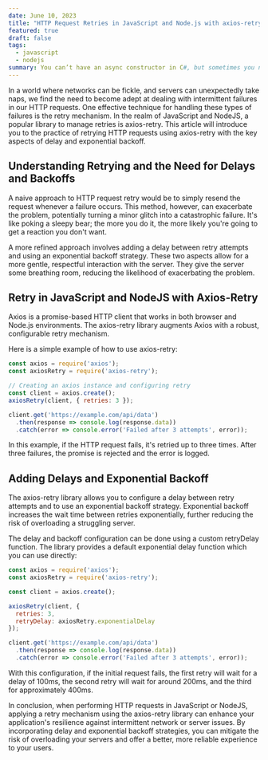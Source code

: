 ```yaml
---
date: June 10, 2023
title: "HTTP Request Retries in JavaScript and Node.js with axios-retry"
featured: true
draft: false
tags:
  - javascript
  - nodejs
summary: You can’t have an async constructor in C#, but sometimes you need to have async initialization logic.
---
```


In a world where networks can be fickle, and servers can unexpectedly take naps, we find the need to become adept at dealing with intermittent failures in our HTTP requests. One effective technique for handling these types of failures is the retry mechanism. In the realm of JavaScript and NodeJS, a popular library to manage retries is axios-retry. This article will introduce you to the practice of retrying HTTP requests using axios-retry with the key aspects of delay and exponential backoff.

## Understanding Retrying and the Need for Delays and Backoffs

A naive approach to HTTP request retry would be to simply resend the request whenever a failure occurs. This method, however, can exacerbate the problem, potentially turning a minor glitch into a catastrophic failure. It's like poking a sleepy bear; the more you do it, the more likely you're going to get a reaction you don't want.

A more refined approach involves adding a delay between retry attempts and using an exponential backoff strategy. These two aspects allow for a more gentle, respectful interaction with the server. They give the server some breathing room, reducing the likelihood of exacerbating the problem.

## Retry in JavaScript and NodeJS with Axios-Retry

Axios is a promise-based HTTP client that works in both browser and Node.js environments. The axios-retry library augments Axios with a robust, configurable retry mechanism.

Here is a simple example of how to use axios-retry:

```js
const axios = require('axios');
const axiosRetry = require('axios-retry');

// Creating an axios instance and configuring retry
const client = axios.create();
axiosRetry(client, { retries: 3 });

client.get('https://example.com/api/data')
  .then(response => console.log(response.data))
  .catch(error => console.error('Failed after 3 attempts', error));
```

In this example, if the HTTP request fails, it's retried up to three times. After three failures, the promise is rejected and the error is logged.

## Adding Delays and Exponential Backoff

The axios-retry library allows you to configure a delay between retry attempts and to use an exponential backoff strategy. Exponential backoff increases the wait time between retries exponentially, further reducing the risk of overloading a struggling server.

The delay and backoff configuration can be done using a custom retryDelay function. The library provides a default exponential delay function which you can use directly:

```js
const axios = require('axios');
const axiosRetry = require('axios-retry');

const client = axios.create();

axiosRetry(client, { 
  retries: 3,
  retryDelay: axiosRetry.exponentialDelay
});

client.get('https://example.com/api/data')
  .then(response => console.log(response.data))
  .catch(error => console.error('Failed after 3 attempts', error));

```

With this configuration, if the initial request fails, the first retry will wait for a delay of 100ms, the second retry will wait for around 200ms, and the third for approximately 400ms.

In conclusion, when performing HTTP requests in JavaScript or NodeJS, applying a retry mechanism using the axios-retry library can enhance your application's resilience against intermittent network or server issues. By incorporating delay and exponential backoff strategies, you can mitigate the risk of overloading your servers and offer a better, more reliable experience to your users.